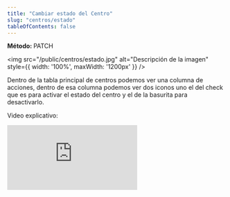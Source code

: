 ```yaml
---
title: "Cambiar estado del Centro"
slug: "centros/estado"
tableOfContents: false
---
```



<p>
  <strong>Método: </strong>
  <span class="sl-badge note small astro-avdet4wd">PATCH</span>
</p>

<Tabs>
  <TabItem label="Endpoint">
    <ApiEndpoint url={`/admin/centros`}/>
  </TabItem>
</Tabs>



<img src="/public/centros/estado.jpg" alt="Descripción de la imagen" style={{ width: '100%', maxWidth: '1200px' }} />


Dentro de la tabla principal de centros podemos ver una columna de acciones, dentro de esa columna podemos ver dos iconos 
uno el del check que es para activar el estado del centro y el de la basurita para desactivarlo.

Video explicativo:

<div style={{ display: "flex", justifyContent: "center" }}>
  <iframe
    style={{ height: "500px", width: "100%" }}
    src="https://www.youtube.com/embed/lXPDXu35n58"
    title="Tutorial"
    frameBorder="0"
    allow="accelerometer; autoplay; clipboard-write; encrypted-media; gyroscope; picture-in-picture"
    allowFullScreen
  ></iframe>
</div>